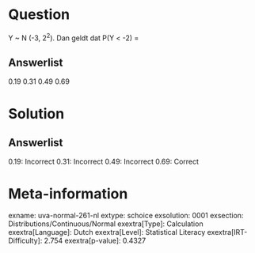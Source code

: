 Question
========

Y \~ N (-3, 2^2^). Dan geldt dat P(Y \< -2) =

Answerlist
----------

0.19
0.31
0.49
0.69

Solution
========

Answerlist
----------

0.19: Incorrect
0.31: Incorrect
0.49: Incorrect
0.69: Correct

Meta-information
================
exname: uva-normal-261-nl
extype: schoice
exsolution: 0001
exsection: Distributions/Continuous/Normal
exextra[Type]: Calculation
exextra[Language]: Dutch
exextra[Level]: Statistical Literacy
exextra[IRT-Difficulty]: 2.754
exextra[p-value]: 0.4327
